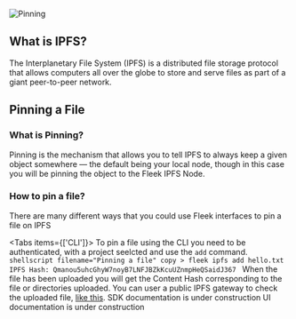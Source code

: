 ![Pinning](/fleek-pinning.png)

## What is IPFS?

The Interplanetary File System (IPFS) is a distributed file storage protocol that allows computers all over the globe to store and serve files as part of a giant peer-to-peer network.

## Pinning a File

### What is Pinning?

Pinning is the mechanism that allows you to tell IPFS to always keep a given object somewhere — the default being your local node, though in this case you will be pinning the object to the Fleek IPFS Node.

### How to pin a file?

There are many different ways that you could use Fleek interfaces to pin a file on IPFS


<Tabs items={['CLI']}>
  <Tab>
    To pin a file using the CLI you need to be authenticated, with a project seelcted and use the `add` command.
    ```shellscript filename="Pinning a file" copy
        > fleek ipfs add hello.txt
        IPFS Hash: Qmanou5uhcGhyW7noyB7LNFJBZkKcuUZnmpHeQSaidJ367
    ```
    When the file has been uploaded you will get the Content Hash corresponding to the file or directories uploaded. You can user a public IPFS gateway to check the uploaded file, <a href='http://ipfs.io/ipfs/QmRhFGKcqiG2XzbcsimRpd553HCmotisZtam5b4xFPxWDv'> like this</a>.
  </Tab>
  <Tab>
    <Callout type="warning" emoji="⚠️">
        SDK documentation is under construction
    </Callout>
  </Tab>
  <Tab>
    <Callout type="warning" emoji="⚠️">
        UI documentation is under construction
    </Callout>
  </Tab>
</Tabs>